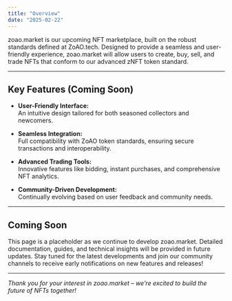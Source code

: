 ```yaml
---
title: "Overview"
date: "2025-02-22"
---
```


zoao.market is our upcoming NFT marketplace, built on the robust standards defined at ZoAO.tech. Designed to provide a seamless and user-friendly experience, zoao.market will allow users to create, buy, sell, and trade NFTs that conform to our advanced zNFT token standard.

---

## Key Features (Coming Soon)

- **User-Friendly Interface:**  
  An intuitive design tailored for both seasoned collectors and newcomers.

- **Seamless Integration:**  
  Full compatibility with ZoAO token standards, ensuring secure transactions and interoperability.

- **Advanced Trading Tools:**  
  Innovative features like bidding, instant purchases, and comprehensive NFT analytics.

- **Community-Driven Development:**  
  Continually evolving based on user feedback and community needs.

---

## Coming Soon

This page is a placeholder as we continue to develop zoao.market. Detailed documentation, guides, and technical insights will be provided in future updates. Stay tuned for the latest developments and join our community channels to receive early notifications on new features and releases!

---

*Thank you for your interest in zoao.market – we’re excited to build the future of NFTs together!*